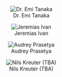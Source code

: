 ::: {layout-ncol=4 style="text-align:center;"}


![Dr. Emi Tanaka](`r photo_path`images/team/emi-square.png){.circle-image-120}

![Jeremias Ivan](`r photo_path`images/team/jeremias-ivan.jpg){.circle-image-120}

![Audrey Prasetya](`r photo_path`images/team/audrey-prasetya.jpeg){.circle-image-120}


![Nils Kreuter (TBA)](`r photo_path`images/team/avatar3.png){.circle-image-120}


:::